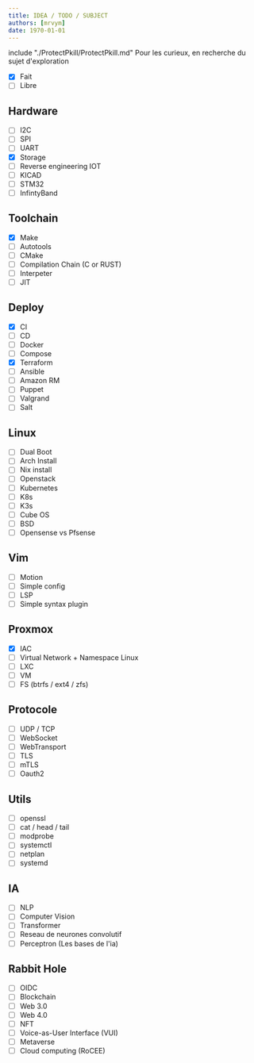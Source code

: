 ```yaml
---
title: IDEA / TODO / SUBJECT
authors: [mrvym]
date: 1970-01-01 
---
```


include "./ProtectPkill/ProtectPkill.md"
Pour les curieux, en recherche du sujet d'exploration 
<!-- truncate --> 

- [X] Fait
- [ ] Libre 

## Hardware
- [ ] I2C
- [ ] SPI
- [ ] UART
- [X] Storage
- [ ] Reverse engineering IOT
- [ ] KICAD
- [ ] STM32
- [ ] InfintyBand

## Toolchain
- [X] Make
- [ ] Autotools 
- [ ] CMake
- [ ] Compilation Chain (C or RUST)
- [ ] Interpeter
- [ ] JIT

## Deploy 
- [X] CI
- [ ] CD
- [ ] Docker 
- [ ] Compose
- [x] Terraform
- [ ] Ansible
- [ ] Amazon RM
- [ ] Puppet 
- [ ] Valgrand
- [ ] Salt

## Linux
- [ ] Dual Boot
- [ ] Arch Install
- [ ] Nix install
- [ ] Openstack
- [ ] Kubernetes
- [ ] K8s
- [ ] K3s
- [ ] Cube OS
- [ ] BSD
- [ ] Opensense vs Pfsense

## Vim 
- [ ] Motion
- [ ] Simple config
- [ ] LSP
- [ ] Simple syntax plugin

## Proxmox
- [X] IAC
- [ ] Virtual Network + Namespace Linux
- [ ] LXC
- [ ] VM
- [ ] FS (btrfs / ext4 / zfs)

## Protocole 
- [ ] UDP / TCP
- [ ] WebSocket
- [ ] WebTransport
- [ ] TLS
- [ ] mTLS
- [ ] Oauth2 

## Utils
- [ ] openssl
- [ ] cat / head / tail 
- [ ] modprobe
- [ ] systemctl
- [ ] netplan
- [ ] systemd

## IA
- [ ] NLP
- [ ] Computer Vision
- [ ] Transformer
- [ ] Reseau de neurones convolutif
- [ ] Perceptron (Les bases de l'ia)

## Rabbit Hole
- [ ] OIDC
- [ ] Blockchain
- [ ] Web 3.0
- [ ] Web 4.0 
- [ ] NFT
- [ ] Voice-as-User Interface (VUI)
- [ ] Metaverse
- [ ] Cloud computing (RoCEE)
